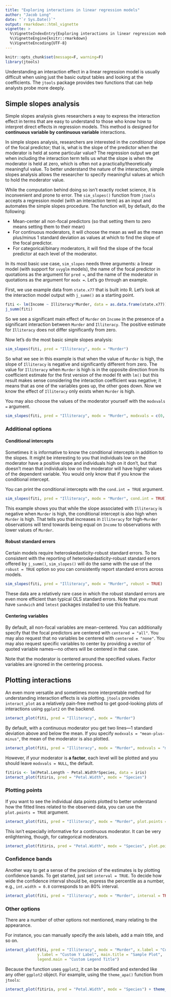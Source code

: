 ```yaml
---
title: "Exploring interactions in linear regression models"
author: "Jacob Long"
date: "`r Sys.Date()`"
output: rmarkdown::html_vignette
vignette: >
  %\VignetteIndexEntry{Exploring interactions in linear regression models}
  %\VignetteEngine{knitr::rmarkdown}
  %\VignetteEncoding{UTF-8}
---
```


```r
knitr::opts_chunk$set(message=F, warning=F)
library(jtools)
```

Understanding an interaction effect in a linear regression model is usually difficult
when using just the basic output tables and looking at the coefficients. The `jtools` 
package provides two functions that can help analysts probe more deeply.

## Simple slopes analysis

Simple slopes analysis gives researchers a way to express the interaction effect in
terms that are easy to understand to those who know how to interpret direct effects in
regression models. This method is designed for **continuous variable by continuous 
variable** interactions.

In simple slopes analysis, researchers are interested in the *conditional* slope of
the focal predictor; that is, what is the slope of the predictor when the moderator
is held at some particular value? The regression output we get when including the 
interaction term tells us what the slope is when the moderator is held at zero, which 
is often not a practically/theoretically meaningful value. To better understand the
nature of the interaction, simple slopes analysis allows the researcher to specify 
meaningful values at which to hold the moderator value.

While the computation behind doing so isn't exactly rocket science, it is inconvenient 
and prone to error. The `sim_slopes()` function from `jtools` accepts a regression model
(with an interaction term) as an input and automates the simple slopes procedure. The 
function will, by default, do the following:

* Mean-center all non-focal predictors (so that setting them to zero means setting 
them to their mean)
* For continuous moderators, it will choose the mean as well as the mean plus/minus 
1 standard deviation as values at which to find the slope of the focal predictor.
* For categorical/binary moderators, it will find the slope of the focal predictor 
at each level of the moderator.

In its most basic use case, `sim_slopes` needs three arguments: a linear model (with 
support for `svyglm` models), the name of the focal predictor in quotations as the
argument for `pred =`, and the name of the moderator in quotations as the argument
for `modx =`. Let's go through an example.

First, we use example data from `state.x77` that is built into R. Let's look at 
the interaction model output with `j_summ()` as a starting point.

```r
fiti <- lm(Income ~ Illiteracy*Murder, data = as.data.frame(state.x77))
j_summ(fiti)
```
So we see a significant main effect of `Murder` on `Income` in the presence of a 
significant interaction between `Murder` and `Illiteracy`. The positive estimate 
for `Illiteracy` does not differ significantly from zero.

Now let's do the most basic simple slopes analysis:

```r
sim_slopes(fiti, pred = "Illiteracy", modx = "Murder")
```

So what we see in this example is that when the value of `Murder` is high, the
slope of `Illiteracy` is negative and significantly different from zero. The value
for `Illiteracy` when `Murder` is high is in the opposite direction from its coefficient
estimate for the first version of the model fit with `lm()` but this result makes 
sense considering the interaction coefficient was negative; it means that as one 
of the variables goes up, the other goes down. Now we know the effect of `Illiteracy` 
only exists when `Murder` is high.

You may also choose the values of the moderator yourself with the `modxvals =` argument.

```r
sim_slopes(fiti, pred = "Illiteracy", modx = "Murder", modxvals = c(0, 5, 10))
```


### Additional options

#### Conditional intercepts

Sometimes it is informative to know the conditional intercepts in addition to the 
slopes. It might be interesting to you that individuals low on the moderator have a
positive slope and individuals high on it don't, but that doesn't mean that individuals
low on the moderator will have higher values of the dependent variable. You would only
know that if you know the conditional intercept.

You can print the conditional intercepts with the `cond.int = TRUE` argument.

```r
sim_slopes(fiti, pred = "Illiteracy", modx = "Murder", cond.int = TRUE)
```

This example shows you that while the slope associated with `Illiteracy` is negative
when `Murder` is high, the conditional intercept is also high when `Murder` is high. 
That tells you that increases in `Illiteracy` for high-`Murder` observations will 
tend towards being equal on `Income` to observations with lower values of `Murder`.

#### Robust standard errors

Certain models require heteroskedasticity-robust standard errors. To be consistent 
with the reporting of heteroskedasticity-robust standard errors offered by `j_summ()`,
`sim_slopes()` will do the same with the use of the `robust = TRUE` option so you 
can consistently report standard errors across models.

```r
sim_slopes(fiti, pred = "Illiteracy", modx = "Murder", robust = TRUE)
```
These data are a relatively rare case in which the robust standard errors are even 
more efficient than typical OLS standard errors. Note that you must have `sandwich` 
and `lmtest` packages installed to use this feature.

#### Centering variables

By default, all non-focal variables are mean-centered. You can additionally specify 
that the focal predictors are centered with `centered = "all"`. You may also request
that no variables be centered with `centered = "none"`. You may also request specific variables to 
center by providing a vector of quoted variable names---no others will be centered 
in that case.

Note that the moderator is centered around the specified values. Factor variables 
are ignored in the centering process.

## Plotting interactions

An even more versatile and sometimes more interpretable method for understanding 
interaction effects is via plotting. `jtools` provides `interact_plot` as a relatively
pain-free method to get good-looking plots of interactions using `ggplot2` on the 
backend.

```r
interact_plot(fiti, pred = "Illiteracy", modx = "Murder")
```
By default, with a continuous moderator you get two lines---1 standard deviation 
above and below the mean. If you specify `modxvals = "mean-plus-minus"`, the mean
of the moderator is also plotted.

```r
interact_plot(fiti, pred = "Illiteracy", modx = "Murder", modxvals = "mean-plus-minus")
```

However, if your moderator is **a factor**, each level will be plotted and you should
leave `modxvals = NULL`, the default.

```r
fitiris <- lm(Petal.Length ~ Petal.Width*Species, data = iris)
interact_plot(fitiris, pred = "Petal.Width", modx = "Species")
```

### Plotting points

If you want to see the individual data points plotted to better understand how the 
fitted lines related to the observed data, you can use the `plot.points = TRUE` argument.

```r
interact_plot(fiti, pred = "Illiteracy", modx = "Murder", plot.points = TRUE)
```
This isn't especially informative for a continuous moderator. It can be very 
enlightening, though, for categorical moderators.

```r
interact_plot(fitiris, pred = "Petal.Width", modx = "Species", plot.points = TRUE)
```

### Confidence bands

Another way to get a sense of the precision of the estimates is by plotting 
confidence bands. To get started, just set `interval = TRUE`. To decide how wide
the confidence interval should be, express the percentile as a number, e.g., 
`int.width = 0.8` corresponds to an 80% interval.

```r
interact_plot(fiti, pred = "Illiteracy", modx = "Murder", interval = TRUE, int.width = 0.8)
```

### Other options

There are a number of other options not mentioned, many relating to the appearance.

For instance, you can manually specify the axis labels, add a main title, and so on.

```r
interact_plot(fiti, pred = "Illiteracy", modx = "Murder", x.label = "Custom X Label",
              y.label = "Custom Y Label", main.title = "Sample Plot", 
              legend.main = "Custom Legend Title")
```

Because the function uses `ggplot2`, it can be modified and extended like any other
`ggplot2` object. For example, using the `theme_apa()` function from `jtools`:

```r
interact_plot(fitiris, pred = "Petal.Width", modx = "Species") + theme_apa()
```


